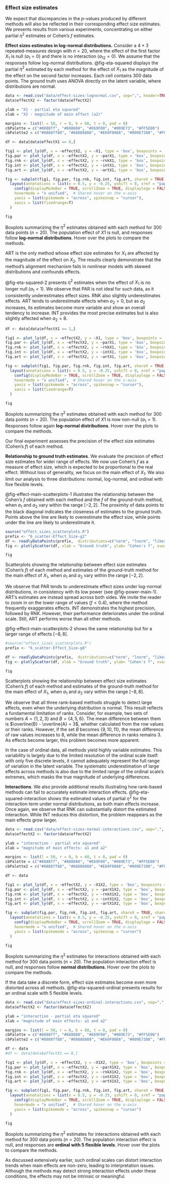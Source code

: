 ### Effect size estimates {#effect-sizes}

We expect that discrepancies in the *p*-values produced by different methods will also be reflected in their corresponding effect size estimates. We presents results from various experiments, concentrating on either partial $\eta^2$ estimates or Cohen's $f$ estimates.

**Effect sizes estimates in log-normal distributions.** Consider a $4 \times 3$ repeated-measures design with $n = 20$, where the effect of the first factor $X_1$ is null ($a_1 = 0$) and there is no interaction ($a_{12} = 0$). We assume that the responses follow log-normal distributions. @fig-eta-squared displays the partial $\eta^2$ estimated by each method for the effect of $X_1$ as the magnitude of the effect on the second factor increases. Each cell contains 300 data points. The ground truth uses ANOVA directly on the latent variable, where distributions are normal.

::: {#fig-eta-squared}
```r
data <- read.csv("data/effect-sizes-lognormal.csv", sep=",", header=TRUE, strip.white=TRUE)
data$effectX2 <- factor(data$effectX2)

ylab = "X1 - partial eta squared"
xlab = "X2 - magnitude of main effect (a2)"

margins <- list(l = 50, r = 0, b = 60, t = 0, pad = 0)
cbPalette = c("#8888ff", "#888888", "#E69F00", "#009E73", "#FF5E00")
cbPalette2 = c("#8888ff88", "#88888888", "#E69F0088", "#009E7388", "#FF5E0088")

df <- data[data$effectX1 == 0,]

fig1 <- plot_ly(df, x = ~effectX2, y = ~X1, type = 'box', boxpoints = 'all', name = 'ground truth', hovertemplate = " ", marker = list(color = cbPalette2[1]), fillcolor = cbPalette2[1], line = list(color = cbPalette[1]))  %>% layout(xaxis = list(title = NA))
fig.par <- plot_ly(df, x = ~effectX2, y = ~parX1, type = 'box', boxpoints = 'all', name = 'PAR', hovertemplate = " ", marker = list(color = cbPalette2[2]), fillcolor = cbPalette2[2], line = list(color = cbPalette[2])) %>% layout(xaxis = list(title = NA))
fig.rnk <- plot_ly(df, x = ~effectX2, y = ~rnkX1, type = 'box', boxpoints = 'all', hovertemplate = " ", name = 'RNK', marker = list(color = cbPalette2[3]), fillcolor = cbPalette2[3], line = list(color = cbPalette[3])) %>% layout(xaxis = list(title = NA))
fig.int <- plot_ly(df, x = ~effectX2, y = ~intX1, type = 'box', boxpoints = 'all', hovertemplate = " ", name = 'INT', marker = list(color = cbPalette2[4]), fillcolor = cbPalette2[4], line = list(color = cbPalette[4])) %>% layout(xaxis = list(title = NA))
fig.art <- plot_ly(df, x = ~effectX2, y = ~artX1, type = 'box', boxpoints = 'all', hovertemplate = " ", name = 'ART', marker = list(color = cbPalette2[5]), fillcolor = cbPalette2[5], line = list(color = cbPalette[5])) %>% layout(xaxis = list(title = NA))

fig <- subplot(fig1, fig.par, fig.rnk, fig.int, fig.art, shareX = TRUE, shareY = T) %>% 
  layout(annotations = list(x = 0.5, y = -0.25, yshift = 0, xref = "paper", yref = "paper", xanchor = "center", yanchor = "bottom", showarrow = F, text = xlab), margin = margins) %>%
	config(displayModeBar = TRUE, scrollZoom = TRUE, displaylogo = FALSE, modeBarButtonsToRemove = c("lasso2d", "select2d",  "zoomIn2d", "zoomOut2d", "autoscale")) %>%  layout(legend = list(orientation = 'h', yanchor="bottom", xanchor="center", y = 1.2, x = .5, colors = cbPalette), yaxis = list(title = ylab)) %>% layout(
    hovermode = "x unified",  # Shared hover on the x-axis
    yaxis = list(spikemode = "across", spikesnap = "cursor"),
    xaxis = list(fixedrange=T)
  )

fig
```
Boxplots summarizing the $\eta^2$ estimates obtained with each method for 300 data points ($n=20$). The population effect of $X1$ is null, and responses follow **log-normal distributions**. Hover over the plots to compare the methods.
:::

ART is the only method whose effect size estimates for $X_1$ are affected by the magnitude of the effect on $X_2$. The results clearly demonstrate that the method's alignment mechanism fails in nonlinear models with skewed distributions and confounds effects.    

@fig-eta-squared-2 presents $\eta^2$ estimates when the effect of $X_1$ is no longer null ($a_1 = 1$). We observe that PAR is not ideal for such data, as it consistently underestimates effect sizes. RNK also slightly underestimates effects. ART tends to underestimate effects when $a_2 = 0$, but as $a_2$ increases, its estimates become more variable and show an overall tendency to increase. INT provides the most precise estimates but is also slightly affected when $a_2 = 8$. 

::: {#fig-eta-squared-2}
```r
df <- data[data$effectX1 == 1,]

fig1 <- plot_ly(df, x = ~effectX2, y = ~X1, type = 'box', boxpoints = 'all', name = 'ground truth', hovertemplate = " ", marker = list(color = cbPalette2[1]), fillcolor = cbPalette2[1], line = list(color = cbPalette[1]))  %>% layout(xaxis = list(title = NA))
fig.par <- plot_ly(df, x = ~effectX2, y = ~parX1, type = 'box', boxpoints = 'all', name = 'PAR', hovertemplate = " ", marker = list(color = cbPalette2[2]), fillcolor = cbPalette2[2], line = list(color = cbPalette[2])) %>% layout(xaxis = list(title = NA))
fig.rnk <- plot_ly(df, x = ~effectX2, y = ~rnkX1, type = 'box', boxpoints = 'all', hovertemplate = " ", name = 'RNK', marker = list(color = cbPalette2[3]), fillcolor = cbPalette2[3], line = list(color = cbPalette[3])) %>% layout(xaxis = list(title = NA))
fig.int <- plot_ly(df, x = ~effectX2, y = ~intX1, type = 'box', boxpoints = 'all', hovertemplate = " ", name = 'INT', marker = list(color = cbPalette2[4]), fillcolor = cbPalette2[4], line = list(color = cbPalette[4])) %>% layout(xaxis = list(title = NA))
fig.art <- plot_ly(df, x = ~effectX2, y = ~artX1, type = 'box', boxpoints = 'all', hovertemplate = " ", name = 'ART', marker = list(color = cbPalette2[5]), fillcolor = cbPalette2[5], line = list(color = cbPalette[5])) %>% layout(xaxis = list(title = NA))

fig <- subplot(fig1, fig.par, fig.rnk, fig.int, fig.art, shareX = TRUE, shareY = T) %>% 
  layout(annotations = list(x = 0.5, y = -0.25, yshift = 0, xref = "paper", yref = "paper", xanchor = "center", yanchor = "bottom", showarrow = F, text = xlab), margin = margins) %>%
	config(displayModeBar = TRUE, scrollZoom = TRUE, displaylogo = FALSE, modeBarButtonsToRemove = c("lasso2d", "select2d",  "zoomIn2d", "zoomOut2d", "autoscale")) %>%  layout(legend = list(orientation = 'h', yanchor="bottom", xanchor="center", y = 1.2, x = .5, colors = cbPalette), yaxis = list(title = ylab)) %>% layout(
    hovermode = "x unified",  # Shared hover on the x-axis
    yaxis = list(spikemode = "across", spikesnap = "cursor"),
    xaxis = list(fixedrange=T)
  )

fig
```
Boxplots summarizing the $\eta^2$ estimates obtained with each method for 300 data points ($n=20$). The population effect of $X1$ is now non-null ($a_1 = 1$). Responses follow again **log-normal distributions**. Hover over the plots to compare the methods.
:::

Our final experiment assesses the precision of the effect size estimates (Cohen's $f$) of each method. 

**Relationship to ground truth estimates**. We evaluate the precision of effect size estimates for wider range of effects. We now use Cohen's $f$ as a measure of effect size, which is expected to be proportional to the real effect. Without loss of generality, we focus on the main effect of $X_1$. We also limit our analysis to three distributions: normal, log-normal, and ordinal with five flexible levels. 

@fig-effect-main-scatterplots-1 illustrates the relationship between the Cohen's $f$ obtained with each method and the $f$ of the ground-truth method, when $a_1$ and $a_2$ vary within the range $[-2, 2]$. The proximity of data points to the black diagonal indicates the closeness of estimates to the ground truth. Points above the line are likely to overestimate the effect size, while points under the line are likely to underestimate it. 

::: {#fig-effect-main-scatterplots-1}
```r
source("effect_sizes_scatterplots.R")
prefix <- "6_scatter-Effect_Size-g2"
df <- readlyDataPoints(prefix,  distributions=c("norm", "lnorm", "likert5B"), dnames = c("Normal", "Log-normal", "Ordinal (5 levels)")) %>% toCohensf()
fig <- plotlyScatter(df, xlab = "Ground truth", ylab= "Cohen's f", xvar = "fX1", max = 1.05)

fig
```
Scatterplots showing the relationship between effect size estimates (Cohen's $f$) of each method and estimates of the ground-truth method for the main effect of $X_1$, when $a_1$ and $a_2$ vary within the range $[-2, 2]$. 
:::

We observe that PAR tends to underestimate effect sizes under log-normal distributions, in consistency with its low power (see @fig-power-main-1). ART's estimates are instead spread across both sides. We invite the reader to zoom in on the lower range of values ($f < 0.4$), where the method frequently exaggerates effects. INT demonstrates the highest precision, followed by RNK. However, their performance deteriorates under the ordinal scale. Still, ART performs worse than all other methods.

@fig-effect-main-scatterplots-2 shows the same relationship but for a larger range of effects $[-8, 8]$. 

::: {#fig-effect-main-scatterplots-2}
```r
#source("effect_sizes_scatterplots.R")
prefix <- "6_scatter-Effect_Size-g8"

df <- readlyDataPoints(prefix,  distributions=c("norm", "lnorm", "likert5B"), dnames = c("Normal", "Log-normal", "Ordinal (5 levels)")) %>% toCohensf()
fig <- plotlyScatter(df, xlab = "Ground truth", ylab= "Cohen's f", xvar = "fX1", max = 4.05)

fig
```
Scatterplots showing the relationship between effect size estimates (Cohen's $f$) of each method and estimates of the ground-truth method for the main effect of $X_1$, when $a_1$ and $a_2$ vary within the range $[-8, 8]$. 
:::

We observe that all three rank-based methods struggle to detect large effects, even when the underlying distribution is normal. This result reflects a fundamental limitation of ranks. Consider, for example, two sets of numbers $A= \{1, 2, 3\}$ and $B= \{4, 5, 6\}$. The mean difference between them is $\overline{B} - \overline{A} = 3$, whether calculated from the row values or their ranks. However, if the set $B$ becomes $\{9, 10, 11\}$, the mean difference of raw values increases to $8$, while the mean difference in ranks remains $3$. As effects become larger, this problem becomes more apparent. 

In the case of ordinal data, all methods yield highly variable estimates. This variability is largely due to the limited resolution of the ordinal scale itself: with only five discrete levels, it cannot adequately represent the full range of variation in the latent variable. The systematic underestimation of large effects across methods is also due to the limited range of the ordinal scale's extremes, which masks the true magnitude of underlying differences.

**Interactions**. We also provide additional results illustrating how rank-based methods can fail to accurately estimate interaction effects. @fig-eta-squared-interaction shows the estimated values of partial $\eta^2$ for the interaction term under normal distributions, as both main effects increase. Once again, we observe that RNK can substantially distort the estimated interaction. While INT reduces this distortion, the problem reappears as the main effects grow larger.   

::: {#fig-eta-squared-interaction}
```r
data <- read.csv("data/effect-sizes-normal-interactions.csv", sep=",", header=TRUE, strip.white=TRUE)
data$effectX2 <- factor(data$effectX2)

ylab = "interaction - partial eta squared"
xlab = "magnitude of main effects: a1 and a2"

margins <- list(l = 50, r = 0, b = 60, t = 0, pad = 0)
cbPalette = c("#8888ff", "#888888", "#E69F00", "#009E73", "#FF5E00")
cbPalette2 = c("#8888ff88", "#88888888", "#E69F0088", "#009E7388", "#FF5E0088")

df <- data

fig1 <- plot_ly(df, x = ~effectX2, y = ~X1X2, type = 'box', boxpoints = 'all', name = 'ground truth', hovertemplate = " ", marker = list(color = cbPalette2[1]), fillcolor = cbPalette2[1], line = list(color = cbPalette[1]))  %>% layout(xaxis = list(title = NA))
fig.par <- plot_ly(df, x = ~effectX2, y = ~parX1X2, type = 'box', boxpoints = 'all', name = 'PAR', hovertemplate = " ", marker = list(color = cbPalette2[2]), fillcolor = cbPalette2[2], line = list(color = cbPalette[2])) %>% layout(xaxis = list(title = NA))
fig.rnk <- plot_ly(df, x = ~effectX2, y = ~rnkX1X2, type = 'box', boxpoints = 'all', hovertemplate = " ", name = 'RNK', marker = list(color = cbPalette2[3]), fillcolor = cbPalette2[3], line = list(color = cbPalette[3])) %>% layout(xaxis = list(title = NA))
fig.int <- plot_ly(df, x = ~effectX2, y = ~intX1X2, type = 'box', boxpoints = 'all', hovertemplate = " ", name = 'INT', marker = list(color = cbPalette2[4]), fillcolor = cbPalette2[4], line = list(color = cbPalette[4])) %>% layout(xaxis = list(title = NA))
fig.art <- plot_ly(df, x = ~effectX2, y = ~artX1X2, type = 'box', boxpoints = 'all', hovertemplate = " ", name = 'ART', marker = list(color = cbPalette2[5]), fillcolor = cbPalette2[5], line = list(color = cbPalette[5])) %>% layout(xaxis = list(title = NA))

fig <- subplot(fig.par, fig.rnk, fig.int, fig.art, shareX = TRUE, shareY = T) %>% 
  layout(annotations = list(x = 0.5, y = -0.25, yshift = 0, xref = "paper", yref = "paper", xanchor = "center", yanchor = "bottom", showarrow = F, text = xlab), margin = margins) %>%
	config(displayModeBar = TRUE, scrollZoom = TRUE, displaylogo = FALSE, modeBarButtonsToRemove = c("lasso2d", "select2d",  "zoomIn2d", "zoomOut2d", "autoscale")) %>%  layout(legend = list(orientation = 'h', yanchor="bottom", xanchor="center", y = 1.2, x = .5, colors = cbPalette), yaxis = list(title = ylab), xaxis = list(fixedrange=T)) %>% layout(
    hovermode = "x unified",  # Shared hover on the x-axis
    yaxis = list(spikemode = "across", spikesnap = "cursor")
  )
         
fig
```
Boxplots summarizing the $\eta^2$ estimates for interactions obtained with each method for 300 data points ($n=20$). The population interaction effect is null, and responses follow **normal distributions**. Hover over the plots to compare the methods.
:::

If the data take a discrete form, effect size estimates become even more distorted across all methods. @fig-eta-squared-ordinal presents results for an ordinal scale with 5 flexible levels.    

::: {#fig-eta-squared-ordinal}
```r
data <- read.csv("data/effect-sizes-ordinal-interactions.csv", sep=",", header=TRUE, strip.white=TRUE)
data$effectX2 <- factor(data$effectX2)

ylab = "interaction - partial eta squared"
xlab = "magnitude of main effects: a1 and a2"

margins <- list(l = 50, r = 0, b = 60, t = 0, pad = 0)
cbPalette = c("#8888ff", "#888888", "#E69F00", "#009E73", "#FF5E00")
cbPalette2 = c("#8888ff88", "#88888888", "#E69F0088", "#009E7388", "#FF5E0088")

df <- data
#df <- data[data$effectX1 == 0,]

fig1 <- plot_ly(df, x = ~effectX2, y = ~X1X2, type = 'box', boxpoints = 'all', name = 'ground truth', hovertemplate = " ", marker = list(color = cbPalette2[1]), fillcolor = cbPalette2[1], line = list(color = cbPalette[1]))  %>% layout(xaxis = list(title = NA))
fig.par <- plot_ly(df, x = ~effectX2, y = ~parX1X2, type = 'box', boxpoints = 'all', name = 'PAR', hovertemplate = " ", marker = list(color = cbPalette2[2]), fillcolor = cbPalette2[2], line = list(color = cbPalette[2])) %>% layout(xaxis = list(title = NA))
fig.rnk <- plot_ly(df, x = ~effectX2, y = ~rnkX1X2, type = 'box', boxpoints = 'all', hovertemplate = " ", name = 'RNK', marker = list(color = cbPalette2[3]), fillcolor = cbPalette2[3], line = list(color = cbPalette[3])) %>% layout(xaxis = list(title = NA))
fig.int <- plot_ly(df, x = ~effectX2, y = ~intX1X2, type = 'box', boxpoints = 'all', hovertemplate = " ", name = 'INT', marker = list(color = cbPalette2[4]), fillcolor = cbPalette2[4], line = list(color = cbPalette[4])) %>% layout(xaxis = list(title = NA))
fig.art <- plot_ly(df, x = ~effectX2, y = ~artX1X2, type = 'box', boxpoints = 'all', hovertemplate = " ", name = 'ART', marker = list(color = cbPalette2[5]), fillcolor = cbPalette2[5], line = list(color = cbPalette[5])) %>% layout(xaxis = list(title = NA))

fig <- subplot(fig1, fig.par, fig.rnk, fig.int, fig.art, shareX = TRUE, shareY = T) %>% 
  layout(annotations = list(x = 0.5, y = -0.25, yshift = 0, xref = "paper", yref = "paper", xanchor = "center", yanchor = "bottom", showarrow = F, text = xlab), margin = margins) %>%
	config(displayModeBar = TRUE, scrollZoom = TRUE, displaylogo = FALSE, modeBarButtonsToRemove = c("lasso2d", "select2d",  "zoomIn2d", "zoomOut2d", "autoscale")) %>%  layout(legend = list(orientation = 'h', yanchor="bottom", xanchor="center", y = 1.2, x = .5, colors = cbPalette), yaxis = list(title = ylab), xaxis = list(fixedrange=T)) %>% layout(
    hovermode = "x unified",  # Shared hover on the x-axis
    yaxis = list(spikemode = "across", spikesnap = "cursor")
  )
         
fig
```
Boxplots summarizing the $\eta^2$ estimates for interactions obtained with each method for 300 data points ($n=20$). The population interaction effect is null, and responses are **ordinal with 5 flexible levels**. Hover over the plots to compare the methods.
:::

As discussed extensively earlier, such ordinal scales can distort interaction trends when main effects are non-zero, leading to interpretation issues. Although the methods may detect strong interaction effects under these conditions, the effects may not be intrinsic or meaningful.
  
<!--
To systematically evaluate the precision of effect size estimates across different methods, we employ the coefficient of determination, denoted as $R^2$ ($R$ squared). This metric quantifies the proportion of variation in the $f$ estimates of each method that is predictable from the estimate provided by the reference method, considered as the ground truth. We compute $R^2$ over 1000 iterations. Within each iteration, we randomly sample the magnitude of the two main effects ($a_1$ and $a_2$) from a range spanning $[-g, g]$, where $g$ takes values from the set ${0, 0.5, 1, 2, 4, 8}$. It is worth noting that the $R^2$ measure assesses the proximity of estimates to the ground truth, without distinguishing between underestimates and overestimates. We present these results based on a sample size of $n=20$.

@fig-effect-main-1 depicts trends for the first factor $X_1$. INT performs exceptionally well across all continuous distributions, but its precision declines when the range of effects becomes large ($g > 4$). PAR's performance is strikingly low under the log-normal distribution and, to a lesser degree, under the exponential distribution. ART emerges as the second-worst method for these distributions. Finally, we observe low $R^2$ values for all methods under the binomial and ordinal distributions. ART's performance is particularly problematic when effects sizes are low.  

::: {#fig-effect-main-1}
```r
prefix <- "6_test-Effect-Size-Main"
distributions = c("norm", "lnorm", "exp", "poisson", "binom", "likert5B")
dnames = c("Normal", "Log-normal", "Exponential", "Poisson", "Binomial", "Ordinal (5 levels)")

df <- readData(prefix, n = 20, alpha= NA, effectType = -1, distributions)

df <- df %>% arrange(design,distr,effectX1,cohensfX1)  %>% group_by(design,distr,effectX1)
df <- as.data.frame(df) %>% reshapeByDesign(dnames, effectvars = c("effectX1","effectX2","effectX1X2"), groupvars = c("distr","method","n"))

#df <- reshapeByDesign(df, dnames, effectvars = c("effectX1","effectX2","effectX1X2"))
plotlyErrorByDesign2(df, xlab = "range of effects (g)", var = "cohensfX1", xvar = "effectX1", min = -11, max = 103, ytitle = 'R squared')
```
$R^2$ scores measuring the relationship between effect size estimates (Cohen's $f$) of each method and estimates of the ground-truth method for the main effect on $X_1$. We express these scores as a function of the range of the magnitude of effects $g$.
:::


**Interaction effects**. We extend our analysis to examine trends regarding the interaction effect, as depicted in Figure @fig-effect-interaction. We now also vary $a_{12}$ within the same range $[-g, g]$. $R^2$ approaches zero or becomes negative under certain conditions, indicating that effect size estimates cannot be trusted in these cases. RNK and INT emerge as the most precise methods under non-normal distributions, but their performance declines rapidly when $g > 2$. Finally, PAR outperforms ART across all discrete distributions, as well as the normal distribution. 

::: {#fig-effect-interaction}
```r
prefix <- "6_test-Effect-Size"
distributions = c("norm", "lnorm", "exp", "poisson", "binom", "likert5B")
dnames = c("Normal", "Log-normal", "Exponential", "Poisson", "Binomial", "Ordinal (5 levels)")

df <- readData(prefix, n = 20, alpha= NA, effectType = -1, distributions)

df <- df %>% arrange(design,distr,effectX1X2,cohensfX1X2)  %>% group_by(design,distr,effectX1X2)
df <- as.data.frame(df) %>% reshapeByDesign(dnames, effectvars = c("effectX1","effectX2","effectX1X2"), groupvars = c("distr","method","n"))

#df <- reshapeByDesign(df, dnames, effectvars = c("effectX1","effectX2","effectX1X2"))
plotlyErrorByDesign2(df, xlab = "range of effects (g)", var = "cohensfX1X2", xvar = "effectX1X2", min = -51, max = 105, ytitle = 'R squared')
```
$R^2$ scores measuring the relationship between effect size estimates (Cohen's $f$) of each method and estimates of the ground truth method for the interaction effect $X_1 \times X_2$. We express these scores as a function of the range of the magnitude of effects $g$.
:::

-->